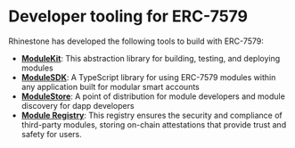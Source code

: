 # Developer tooling for ERC-7579

Rhinestone has developed the following tools to build with ERC-7579:
- [**ModuleKit**](https://docs.rhinestone.wtf/modulekit): This abstraction library for building, testing, and deploying modules
- [**ModuleSDK**](https://docs.rhinestone.wtf/module-sdk): A TypeScript library for using ERC-7579 modules within any application built for modular smart accounts
- [**ModuleStore**](https://blog.rhinestone.wtf/the-module-store-and-whats-under-the-hood-2e703f4339d4): A point of distribution for module developers and module discovery for dapp developers
- [**Module Registry**](https://blog.rhinestone.wtf/a-foundational-layer-to-modular-account-abstraction-e7b21ae56034): This registry ensures the security and compliance of third-party modules, storing on-chain attestations that provide trust and safety for users.
